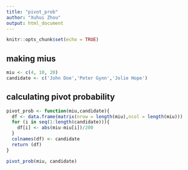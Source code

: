 ---
title: "pivot_prob"
author: "Xuhui Zhou"
output: html_document
---

```{r setup, include=FALSE}
knitr::opts_chunk$set(echo = TRUE)
```

## making mius



```{r }
miu <- c(4, 10, 20)
candidate <- c('John Doe','Peter Gynn','Jolie Hope')
```

## calculating pivot probability



```{r }
pivot_prob <- function(miu,candidate){
  df <- data.frame(matrix(nrow = length(miu),ncol = length(miu)))
  for (i in seq(1:length(candidate))){
    df[i] <- abs(miu-miu[i])/200
  }
  colnames(df) <- candidate
  return (df)
}
```

```{r}
pivot_prob(miu, candidate)
```

